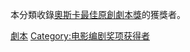 本分類收錄[[奧斯卡最佳原創劇本獎|奧斯卡最佳原創劇本獎]]的獲獎者。

[[Category:奧斯卡金像獎得主|劇本]]
[[Category:电影编剧奖项获得者‎|Category:电影编剧奖项获得者‎]]